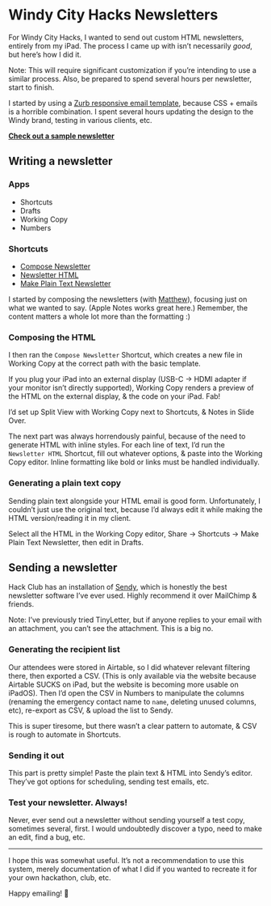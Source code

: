 
# Windy City Hacks Newsletters

For Windy City Hacks, I wanted to send out custom HTML newsletters, entirely from my iPad. The process I came up with isn’t necessarily _good_, but here’s how I did it.

Note: This will require significant customization if you’re intending to use a similar process. Also, be prepared to spend several hours per newsletter, start to finish.

I started by using a [Zurb responsive email template](https://zurb.com/playground/responsive-email-templates), because CSS + emails is a horrible combination. I spent several hours updating the design to the Windy brand, testing in various clients, etc.

[**Check out a sample newsletter**](https://2019.windyhacks.com/newsletters/first.html)

## Writing a newsletter

### Apps

- Shortcuts
- Drafts
- Working Copy
- Numbers

### Shortcuts

<ShortcutsList>

- [Compose Newsletter](https://www.icloud.com/shortcuts/fb0d8b55d9014266812942c83b6fbc97)
- [Newsletter HTML](https://www.icloud.com/shortcuts/af62700c88d7409ab231aa37beebcfd4)
- [Make Plain Text Newsletter](https://www.icloud.com/shortcuts/21225bcd5b494ad8acf0b3272ee3dbb1)

</ShortcutsList>

I started by composing the newsletters (with [Matthew](https://matthewstanciu.me)), focusing just on what we wanted to say. (Apple Notes works great here.) Remember, the content matters a whole lot more than the formatting :)

### Composing the HTML

I then ran the `Compose Newsletter` Shortcut, which creates a new file in Working Copy at the correct path with the basic template.

If you plug your iPad into an external display (USB-C → HDMI adapter if your monitor isn’t directly supported), Working Copy renders a preview of the HTML on the external display, & the code on your iPad. Fab!

I’d set up Split View with Working Copy next to Shortcuts, & Notes in Slide Over.

The next part was always horrendously painful, because of the need to generate HTML with inline styles. For each line of text, I’d run the `Newsletter HTML` Shortcut, fill out whatever options, & paste into the Working Copy editor. Inline formatting like bold or links must be handled individually.

### Generating a plain text copy

Sending plain text alongside your HTML email is good form. Unfortunately, I couldn’t just use the original text, because I’d always edit it while making the HTML version/reading it in my client.

Select all the HTML in the Working Copy editor, Share → Shortcuts → Make Plain Text Newsletter, then edit in Drafts.

## Sending a newsletter

Hack Club has an installation of [Sendy](https://sendy.co), which is honestly the best newsletter software I’ve ever used. Highly recommend it over MailChimp & friends.

Note: I’ve previously tried TinyLetter, but if anyone replies to your email with an attachment, you can’t see the attachment. This is a big no.

### Generating the recipient list

Our attendees were stored in Airtable, so I did whatever relevant filtering there, then exported a CSV. (This is only available via the website because Airtable SUCKS on iPad, but the website is becoming more usable on iPadOS). Then I’d open the CSV in Numbers to manipulate the columns (renaming the emergency contact name to `name`, deleting unused columns, etc), re-export as CSV, & upload the list to Sendy.

This is super tiresome, but there wasn’t a clear pattern to automate, & CSV is rough to automate in Shortcuts.

### Sending it out

This part is pretty simple! Paste the plain text & HTML into Sendy’s editor. They’ve got options for scheduling, sending test emails, etc.

### Test your newsletter. Always!

Never, ever send out a newsletter without sending yourself a test copy, sometimes several, first. I would undoubtedly discover a typo, need to make an edit, find a bug, etc.

---

I hope this was somewhat useful. It’s not a recommendation to use this system, merely documentation of what I did if you wanted to recreate it for your own hackathon, club, etc.

Happy emailing! 💌
